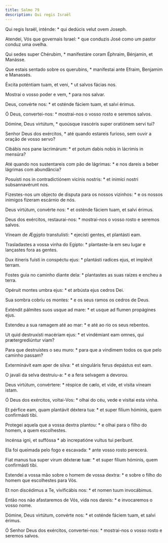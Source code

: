 ```yaml
---
title: Salmo 79
description: Qui regis Israël
---
```


<div class="side-by-side not-content">

Qui regis Israël, inténde: * qui dedúcis velut ovem Joseph.

Atendei, Vós que governais Israel: * que conduzis José como um pastor conduz uma ovelha.

Qui sedes super Chérubim, * manifestáre coram Éphraim, Bénjamin, et Manásse.

Que estais sentado sobre os querubins, * manifestai ante Efraim, Benjamim e Manassés.

Éxcita poténtiam tuam, et veni, * ut salvos fácias nos.

Mostrai o vosso poder e vem, * para nos salvar.

Deus, convérte nos: * et osténde fáciem tuam, et salvi érimus.

Ó Deus, convertei-nos: * mostrai-nos o vosso rosto e seremos salvos.

Dómine, Deus virtútum, * quoúsque irascéris super oratiónem servi tui?

Senhor Deus dos exércitos, * até quando estareis furioso, sem ouvir a oração de vosso servo?

Cibábis nos pane lacrimárum: * et potum dabis nobis in lácrimis in mensúra?

Até quando nos sustentareis com pão de lágrimas: * e nos dareis a beber lágrimas com abundância?

Posuísti nos in contradictiónem vicínis nostris: * et inimíci nostri subsannavérunt nos.

Fizestes-nos um objecto de disputa para os nossos vizinhos: * e os nossos inimigos fizeram escárnio de nós.

Deus virtútum, convérte nos: * et osténde fáciem tuam, et salvi érimus.

Deus dos exércitos, restaurai-nos: * mostrai-nos o vosso rosto e seremos salvos.

Víneam de Ægýpto transtulísti: * ejecísti gentes, et plantásti eam.

Trasladastes a vossa vinha do Egipto: * plantaste-la em seu lugar e lançastes fora as gentes.

Dux itíneris fuísti in conspéctu ejus: * plantásti radíces ejus, et implévit terram.

Fostes guia no caminho diante dela: * plantastes as suas raízes e encheu a terra.

Opéruit montes umbra ejus: * et arbústa ejus cedros Dei.

Sua sombra cobriu os montes: * e os seus ramos os cedros de Deus.

Exténdit pálmites suos usque ad mare: * et usque ad flumen propágines ejus.

Estendeu a sua ramagem até ao mar: * e até ao rio os seus rebentos.

Ut quid destruxísti macériam ejus: * et vindémiant eam omnes, qui prætergrediúntur viam?

Para que destruístes o seu muro: * para que a vindimem todos os que pelo caminho passam?

Exterminávit eam aper de silva: * et singuláris ferus depástus est eam.

O javali da selva destruiu-a: * e a fera selvagem a devorou.

Deus virtútum, convértere: * réspice de cælo, et vide, et vísita víneam istam.

Ó Deus dos exércitos, voltai-Vos: * olhai do céu, vede e visitai esta vinha.

Et pérfice eam, quam plantávit déxtera tua: * et super fílium hóminis, quem confirmásti tibi.

Protegei aquela que a vossa dextra plantou: * e olhai para o filho do homem, a quem escolhestes.

Incénsa igni, et suffóssa * ab increpatióne vultus tui períbunt.

Ela foi queimada pelo fogo e escavada: * ante vosso rosto perecerá.

Fiat manus tua super virum déxteræ tuæ: * et super fílium hóminis, quem confirmásti tibi.

Estendei a vossa mão sobre o homem de vossa dextra: * e sobre o filho do homem que escolhestes para Vós.

Et non discédimus a Te, vivificábis nos: * et nomen tuum invocábimus.

Então nos não afastaremos de Vós, vida nos dareis: * e invocaremos o vosso nome.

Dómine, Deus virtútum, convérte nos: * et osténde fáciem tuam, et salvi érimus.

Ó Senhor Deus dos exércitos, convertei-nos: * mostrai-nos o vosso rosto e seremos salvos.

</div>
